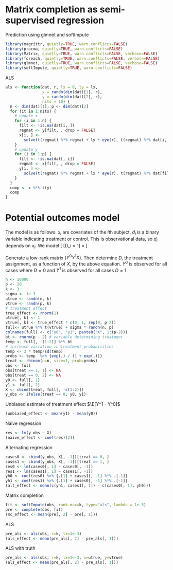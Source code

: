 Matrix completion as semi-supervised regression
========================================================

Prediction using glmnet and softImpute
```r
library(magrittr, quietly=TRUE, warn.conflicts=FALSE)
library(pracma, quietly=TRUE, warn.conflicts=FALSE)
library(Matrix, quietly=TRUE, warn.conflicts=FALSE, verbose=FALSE)
library(foreach, quietly=TRUE, warn.conflicts=FALSE, verbose=FALSE)
library(glmnet, quietly=TRUE, warn.conflicts=FALSE, verbose=FALSE)
library(softImpute, quietly=TRUE, warn.conflicts=FALSE)
```

ALS
```r
als <- function(dat, r, lx = 0, ly = lx,
                x = randn(dim(dat)[1], r),
                y = randn(dim(dat)[2], r),
                nits = 10) {
  n <- dim(dat)[1]; p <- dim(dat)[2]
  for (it in 1:nits) {
    # update x
    for (i in 1:n) {
      filt <- !is.na(dat[i, ])
      regmat <- y[filt, , drop = FALSE]
      x[i, ] <- 
        solve(t(regmat) %*% regmat + ly * eye(r), t(regmat) %*% dat[i, filt])
    }
    # update y
    for (i in 1:p) {
      filt <- !is.na(dat[, i])
      regmat <- x[filt, , drop = FALSE]
      y[i, ] <- 
        solve(t(regmat) %*% regmat + lx * eye(r), t(regmat) %*% dat[filt, i])    
    }  
  }
  comp <- x %*% t(y)
  comp
}
```

# Potential outcomes model

The model is as follows.  $x_i$ are covariates of the $i$th subject, $d_i$ is a binary variable indicating treatment or control.  This is observational data, so $d_i$ depends on $x_i$.  We model
\[
\text{Pr}[D_i = 1] = \frac{e^{x_i^T \beta}}{1 + e^{x_i^T \beta}}
\]

Generate a low-rank matrix $(Y^0 Y^1 X)$.  Then determine $D$, the treatment assignment, as a function of $X$, by the above equation.  $Y^0$ is observed for all cases where $D = 0$ and $Y^1$ is observed for all cases $D = 1$.

```r
n <- 10000
p <- 20
k <- 3
sigma <- 1e-3
utrue <- randn(n, k)
vtrue <- randn(p, k)
# treatment effect
true_effect <- rnorm(1)
utrue[, k] <- 1
vtrue[, k] <- true_effect * c(0, 1, rep(0, p-2))
full<- utrue %*% t(vtrue) + sigma * randn(n, p)
colnames(full) <- c("y0", "y1", paste0("X", 1:(p-2)))
bt <- rnorm(p - 2) # variable determining treatment
temp <- full[, -(1:2)] %*% bt
# increase variation in treatment probabilities
temp <- 3 * temp/sd(temp)
probs <- temp  %>% {exp(.) / (1 + exp(.))}
treat <- rbinom(n=n, size=1, prob=probs)
obs <- full
obs[treat == 1, 1] <- NA
obs[treat == 0, 2] <- NA
y0 <- full[, 1]
y1 <- full[, 2]
X <- cbind(treat, full[, -c(1:2)])
y_obs <- ifelse(treat == 0, y0, y1)
```

Unbiased estimate of treatment effect $\E[Y^1 - Y^0]$
```r
(unbiased_effect <- mean(y1) - mean(y0))
```

Naive regression
```r
res <- lm(y_obs ~ X)
(naive_effect <- coef(res)[2])
```

Alternating regression
```r
cases0 <- cbind(y_obs, X[, -1])[treat == 0, ]
cases1 <- cbind(y_obs, X[, -1])[treat == 1, ]
res0 <- lm(cases0[, 1] ~ cases0[, -1])
res1 <- lm(cases1[, 1] ~ cases1[, -1])
yh0 <- coef(res0) %>% {.[1] + cases1[, -1] %*% .[-1]}
yh1 <- coef(res1) %>% {.[1] + cases0[, -1] %*% .[-1]}
(alt_effect <- mean(c(yh1, cases1[, 1]) - c(cases0[, 1], yh0)))
```

Matrix completion
```r
fit <- softImpute(obs, rank.max=k, type="als", lambda = 1e-3)
pre <- complete(obs, fit)
(mc_effect <- mean(pre[, 2] - pre[, 1]))
```

ALS
```r
pre_als <- als(obs, r=k, lx=1e-3)
(als_effect <- mean(pre_als[, 2] - pre_als[, 1]))
```

ALS with truth
```r
pre_als <- als(obs, r=k, lx=1e-3, x=utrue, y=vtrue)
(als_effect <- mean(pre_als[, 2] - pre_als[, 1]))
```
